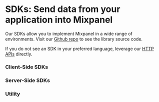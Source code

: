 # SDKs: Send data from your application into Mixpanel


Our SDKs allow you to implement Mixpanel in a wide range of environments. Visit our [Github repo](https://mixpanel.com/partners/integrations) to see the library source code.

If you do not see an SDK in your preferred language, leverage our [HTTP APIs](https://developer.mixpanel.com/reference/ingestion-api) directly.

### Client-Side SDKs

<Cards>
  <Card icon title="Javascript" href="/docs/tracking-methods/sdks/javascript" />
  <Card icon title="React Native" href="/docs/tracking-methods/sdks/react-native" />
  <Card icon title="Android" href="/docs/tracking-methods/sdks/android" />
  <Card icon title="iOS (Objective-C)" href="/docs/tracking-methods/sdks/ios" />
  <Card icon title="iOS (Swift)" href="/docs/tracking-methods/sdks/swift" />
  <Card icon title="Flutter" href="/docs/tracking-methods/sdks/flutter" />
  <Card icon title="Unity" href="/docs/tracking-methods/sdks/unity" />
</Cards>

### Server-Side SDKs

<Cards>
  <Card icon title="Python" href="/docs/tracking-methods/sdks/python" />
  <Card icon title="Node.js" href="/docs/tracking-methods/sdks/nodejs" />
  <Card icon title="Ruby" href="/docs/tracking-methods/sdks/ruby" />
  <Card icon title="PHP" href="/docs/tracking-methods/sdks/php" />
  <Card icon title="Go" href="/docs/tracking-methods/sdks/go" />
  <Card icon title="Java" href="/docs/tracking-methods/sdks/java" />
</Cards>

### Utility

<Cards>
  <Card icon title="Mixpanel-utils Module" href="https://github.com/mixpanel/mixpanel-utils" />
</Cards>
